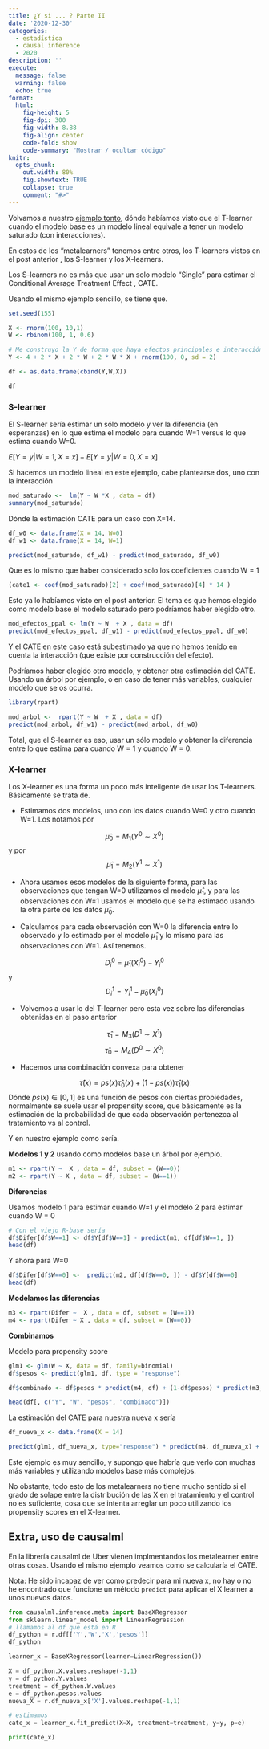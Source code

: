 ```yaml
---
title: ¿Y si ... ? Parte II
date: '2020-12-30'
categories:
  - estadística
  - causal inference
  - 2020
description: ''
execute: 
  message: false
  warning: false
  echo: true
format: 
  html: 
    fig-height: 5
    fig-dpi: 300
    fig-width: 8.88
    fig-align: center
    code-fold: show
    code-summary: "Mostrar / ocultar código"
knitr:
  opts_chunk:
    out.width: 80%
    fig.showtext: TRUE
    collapse: true
    comment: "#>"
---
```





Volvamos a nuestro [ejemplo tonto](https://muestrear-no-es-pecado.netlify.app/2020/11/15/y-si-parte-i/), dónde habíamos visto que el T-learner cuando el modelo base es un modelo lineal equivale a tener un modelo saturado (con interacciones). 

En estos de los "metalearners" tenemos entre otros, los T-learners vistos en el post anterior , los S-learner y los X-learners.

Los S-learners no es más que usar un solo modelo "Single" para estimar el Conditional Average Treatment Effect , CATE. 

Usando el mismo ejemplo sencillo, se tiene que. 

```r
set.seed(155)

X <- rnorm(100, 10,1)
W <- rbinom(100, 1, 0.6)

# Me construyo la Y de forma que haya efectos principales e interacción
Y <- 4 + 2 * X + 2 * W + 2 * W * X + rnorm(100, 0, sd = 2)

df <- as.data.frame(cbind(Y,W,X))

df

```

### S-learner

El S-learner sería estimar un sólo modelo y ver la diferencia (en esperanzas) en lo que estima el modelo para cuando W=1 versus lo que estima cuando W=0. 

$E[Y=y | W=1, X=x] - E[Y=y | W=0, X=x]$

Si hacemos un modelo lineal en este ejemplo, cabe plantearse dos, uno con la interacción

```r
mod_saturado <-  lm(Y ~ W *X , data = df)
summary(mod_saturado)
```

Dónde la estimación CATE para un caso con X=14. 

```r
df_w0 <- data.frame(X = 14, W=0)
df_w1 <- data.frame(X = 14, W=1)

predict(mod_saturado, df_w1) - predict(mod_saturado, df_w0)

```

Que es lo mismo que haber considerado solo los coeficientes cuando W = 1

```r

(cate1 <- coef(mod_saturado)[2] + coef(mod_saturado)[4] * 14 )
```

Esto ya lo habíamos visto en el post anterior. El tema es que hemos elegido como modelo base el modelo saturado pero podríamos haber elegido otro. 

```r
mod_efectos_ppal <- lm(Y ~ W  + X , data = df)
predict(mod_efectos_ppal, df_w1) - predict(mod_efectos_ppal, df_w0)
```
Y el CATE en este caso está subestimado ya que no hemos tenido en cuenta la interacción (que existe por construcción del efecto).

Podríamos haber elegido otro modelo, y obtener otra estimación del CATE. Usando un árbol por ejemplo, o en caso de tener más variables, cualquier modelo que se os ocurra. 

```r
library(rpart)

mod_arbol <-  rpart(Y ~ W  + X , data = df)
predict(mod_arbol, df_w1) - predict(mod_arbol, df_w0)

```

Total, que el S-learner es eso, usar un sólo modelo y obtener la diferencia entre lo que estima para cuando W = 1 y cuando W = 0. 

### X-learner

Los X-learner es una forma un poco más inteligente de usar los T-learners.  Básicamente se trata de.

* Estimamos dos modelos, uno con los datos cuando W=0 y otro cuando W=1.  Los notamos por 

$$\hat{\mu}_{0} = M_{1}(Y^0 \sim X^0)$$
y por 
$$\hat{\mu}_{1} = M_{2}(Y^1 \sim X^1)$$


* Ahora usamos esos modelos de la siguiente forma, para las observaciones que tengan W=0 utilizamos el modelo  $\hat{\mu}_{1}$,  y para las observaciones con W=1 usamos  el modelo que se ha estimado usando la otra parte de los datos  $\hat{\mu}_{0}$. 

* Calculamos para cada observación con W=0 la diferencia entre lo observado y lo estimado por el modelo $\hat{\mu}_{1}$ y lo mismo para las observaciones con W=1. Así tenemos.

$$D_{i}^{0} = \hat{\mu}_{1}(X_{i}^{0})- Y_{i}^{0} $$
y 
$$D_{i}^{1} = Y_{i}^{1} - \hat{\mu}_{0}(X_{i}^{0})$$

* Volvemos a usar lo del T-learner pero esta vez sobre las diferencias obtenidas en el paso anterior

$$\hat{\tau}_1 = M_{3}(D^1 \sim X^1) $$
$$\hat{\tau}_0 = M_{4}(D^0 \sim X^0) $$

* Hacemos una combinación convexa para obtener 

$$\hat{\tau}(x) = ps(x)\hat{\tau}_0(x) + (1- ps(x))\hat{\tau}_1(x) $$
Dónde $ps(x) \in [0,1]$ es una función de pesos con ciertas propiedades, normalmente se suele usar el propensity score,  que básicamente es la estimación de la probabilidad de que cada observación pertenezca al tratamiento vs al control. 

Y en nuestro ejemplo como sería. 

**Modelos 1 y 2** usando como modelos base un árbol por ejemplo. 

```r
m1 <- rpart(Y ~  X , data = df, subset = (W==0))
m2 <- rpart(Y ~ X , data = df, subset = (W==1))

```

**Diferencias**

Usamos modelo 1 para estimar cuando W=1 y el modelo 2 para estimar cuando W = 0

```r
# Con el viejo R-base sería 
df$Difer[df$W==1] <- df$Y[df$W==1] - predict(m1, df[df$W==1, ])
head(df)
```

Y ahora para W=0

```r
df$Difer[df$W==0] <-  predict(m2, df[df$W==0, ]) - df$Y[df$W==0] 
head(df)
```

**Modelamos las diferencias**


```r
m3 <- rpart(Difer ~  X , data = df, subset = (W==1))
m4 <- rpart(Difer ~ X , data = df, subset = (W==0))
```

**Combinamos**

Modelo para propensity score

```r
glm1 <- glm(W ~ X, data = df, family=binomial)
df$pesos <- predict(glm1, df, type = "response")
```


```r
df$combinado <- df$pesos * predict(m4, df) + (1-df$pesos) * predict(m3, df) 

head(df[, c("Y", "W", "pesos", "combinado")])
```

La estimación del CATE para nuestra nueva x sería

```r
df_nueva_x <- data.frame(X = 14)

predict(glm1, df_nueva_x, type="response") * predict(m4, df_nueva_x) + (1-predict(glm1, df_nueva_x, type="response"))* predict(m3, df_nueva_x) 

```

Este ejemplo es muy sencillo, y supongo que habría que verlo con muchas más variables y utilizando modelos base más complejos. 

No obstante, todo esto de los metalearners no tiene mucho sentido si el grado de solape entre la distribución de las X en el tratamiento y el control no es suficiente, cosa que se intenta arreglar un poco utilizando los propensity scores en el X-learner.

## Extra, uso de causalml

En la librería causalml de Uber vienen implmentandos los metalearner entre otras cosas. 
Usando el mismo ejemplo veamos como se calcularía el CATE. 

Nota: He sido incapaz de ver como predecir para mi nueva x, no hay o no he encontrado que funcione un método `predict` para aplicar el X learner a unos nuevos datos. 

```python
from causalml.inference.meta import BaseXRegressor
from sklearn.linear_model import LinearRegression
# llamamos al df que está en R
df_python = r.df[['Y','W','X','pesos']]
df_python

```

```python
learner_x = BaseXRegressor(learner=LinearRegression())

X = df_python.X.values.reshape(-1,1)
y = df_python.Y.values
treatment = df_python.W.values
e = df_python.pesos.values
nueva_X = r.df_nueva_x['X'].values.reshape(-1,1)

# estimamos
cate_x = learner_x.fit_predict(X=X, treatment=treatment, y=y, p=e)

print(cate_x)


```

